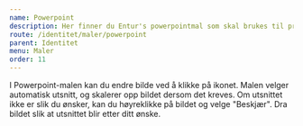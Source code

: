 ```yaml
---
name: Powerpoint
description: Her finner du Entur's powerpointmal som skal brukes til presentasjoner i Entur.
route: /identitet/maler/powerpoint
parent: Identitet
menu: Maler
order: 11
---
```



<PageHeader></PageHeader>

I Powerpoint-malen kan du endre bilde ved å klikke på ikonet.
Malen velger automatisk utsnitt, og skalerer opp bildet dersom det kreves.
Om utsnittet ikke er slik du ønsker, kan du høyreklikke på bildet og velge "Beskjær".
Dra bildet slik at utsnittet blir etter ditt ønske.

<DownloadPowerpoint></DownloadPowerpoint>
